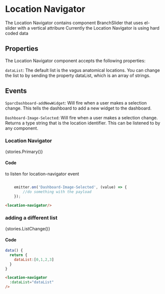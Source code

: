 

<Meta title="Components/LocationNavigator" />

# Location Navigator
The Location Navigator contains component BranchSlider that uses el-slider with a vertical attribure 
Currently the Location Navigator is using hard coded data

## Properties
The Location Navigator component accepts the following properties:

`dataList`: The default list is the vagus anatomical locations. You can change the list to by sending the property dataList, which is an array of strings. 

## Events
`SparcDashboard-addNewWidget`: Will fire when a user makes a selection change. This tells the dashboard to add a new widget to the dashboard.

`Dashboard-Image-Selected`: Will fire when a user makes a selection change. Returns a type string that is the location identifier. This can be listened to by any component.

### Location Navigator

<Story of={stories.Primary}>{stories.Primary()}</Story>

#### Code

to listen for location-navigator event
```js

    emitter.on('Dashboard-Image-Selected', (value) => {  
        //do something with the payload
    });

```

```html
<location-navigator/>
```

### adding a different list

<Story of={stories.ListChange}>{stories.ListChange()}</Story>

#### Code

```js
data() {
  return {
    dataList:[0,1,2,3]
  }
}
```

```html
<location-navigator
  :dataList="dataList"  
/>
```
